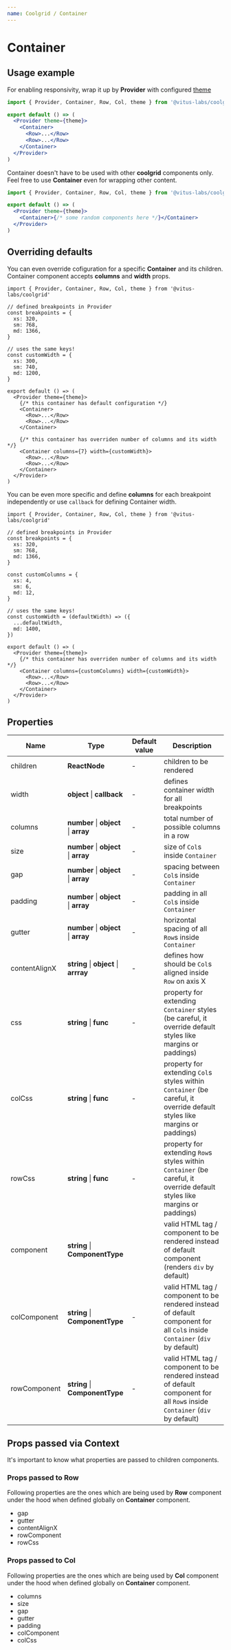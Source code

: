 ```yaml
---
name: Coolgrid / Container
---
```


# Container

## Usage example

For enabling responsivity, wrap it up by **Provider** with configured
[theme](/docs/ui-system/coolgrid/theme)

```jsx
import { Provider, Container, Row, Col, theme } from '@vitus-labs/coolgrid'

export default () => (
  <Provider theme={theme}>
    <Container>
      <Row>...</Row>
      <Row>...</Row>
    </Container>
  </Provider>
)
```

Container doesn't have to be used with other **coolgrid** components only.
Feel free to use **Container** even for wrapping other content.

```jsx
import { Provider, Container, Row, Col, theme } from '@vitus-labs/coolgrid'

export default () => (
  <Provider theme={theme}>
    <Container>{/* some random components here */}</Container>
  </Provider>
)
```

## Overriding defaults

You can even override cofiguration for a specific **Container**
and its children. Container component accepts **columns**
and **width** props.

```tsx
import { Provider, Container, Row, Col, theme } from '@vitus-labs/coolgrid'

// defined breakpoints in Provider
const breakpoints = {
  xs: 320,
  sm: 768,
  md: 1366,
}

// uses the same keys!
const customWidth = {
  xs: 300,
  sm: 740,
  md: 1200,
}

export default () => (
  <Provider theme={theme}>
    {/* this container has default configuration */}
    <Container>
      <Row>...</Row>
      <Row>...</Row>
    </Container>

    {/* this container has overriden number of columns and its width */}
    <Container columns={7} width={customWidth}>
      <Row>...</Row>
      <Row>...</Row>
    </Container>
  </Provider>
)
```

You can be even more specific and define **columns** for each breakpoint
independently or use `callback` for defining Container width.

```tsx
import { Provider, Container, Row, Col, theme } from '@vitus-labs/coolgrid'

// defined breakpoints in Provider
const breakpoints = {
  xs: 320,
  sm: 768,
  md: 1366,
}

const customColumns = {
  xs: 4,
  sm: 6,
  md: 12,
}

// uses the same keys!
const customWidth = (defaultWidth) => ({
  ...defaultWidth,
  md: 1400,
})

export default () => (
  <Provider theme={theme}>
    {/* this container has overriden number of columns and its width */}
    <Container columns={customColumns} width={customWidth}>
      <Row>...</Row>
      <Row>...</Row>
    </Container>
  </Provider>
)
```

## Properties

| Name          | Type                                   | Default value | Description                                                                                                                 |
| ------------- | -------------------------------------- | ------------- | --------------------------------------------------------------------------------------------------------------------------- |
| children      | **ReactNode**                          | -             | children to be rendered                                                                                                     |
| width         | **object** \| **callback**             | -             | defines container width for all breakpoints                                                                                 |
| columns       | **number** \| **object** \| **array**  | -             | total number of possible columns in a row                                                                                   |
| size          | **number** \| **object** \| **array**  | -             | size of `Col`s inside `Container`                                                                                           |
| gap           | **number** \| **object** \| **array**  | -             | spacing between `Col`s inside `Container`                                                                                   |
| padding       | **number** \| **object** \| **array**  | -             | padding in all `Col`s inside `Container`                                                                                    |
| gutter        | **number** \| **object** \| **array**  | -             | horizontal spacing of all `Row`s inside `Container`                                                                         |
| contentAlignX | **string** \| **object** \| **arrray** | -             | defines how should be `Col`s aligned inside `Row` on axis X                                                                 |
| css           | **string** \| **func**                 | -             | property for extending `Container` styles (be careful, it override default styles like margins or paddings)                 |
| colCss        | **string** \| **func**                 | -             | property for extending `Col`s styles within `Container` (be careful, it override default styles like margins or paddings)   |
| rowCss        | **string** \| **func**                 | -             | property for extending `Row`s styles within `Container` (be careful, it override default styles like margins or paddings)   |
| component     | **string** \| **ComponentType**        |               | valid HTML tag / component to be rendered instead of default component (renders `div` by default)                           |
| colComponent  | **string** \| **ComponentType**        | -             | valid HTML tag / component to be rendered instead of default component for all `Col`s inside `Container` (`div` by default) |
| rowComponent  | **string** \| **ComponentType**        | -             | valid HTML tag / component to be rendered instead of default component for all `Row`s inside `Container` (`div` by default) |

## Props passed via Context

It's important to know what properties are passed to children
components.

### Props passed to Row

Following properties are the ones which are being used by **Row**
component under the hood when defined globally on **Container**
component.

- gap
- gutter
- contentAlignX
- rowComponent
- rowCss

### Props passed to Col

Following properties are the ones which are being used by **Col**
component under the hood when defined globally on **Container**
component.

- columns
- size
- gap
- gutter
- padding
- colComponent
- colCss
